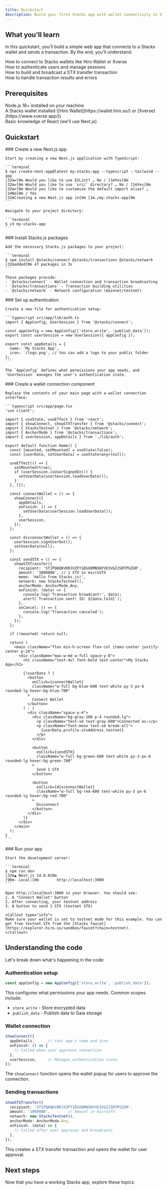 ```yaml
---
title: Quickstart
description: Build your first Stacks app with wallet connectivity in 5 minutes
---
```



## What you'll learn

In this quickstart, you'll build a simple web app that connects to a Stacks wallet and sends a transaction. By the end, you'll understand:

<div className="space-y-3 my-6">
  <div className="flex items-start gap-3">
    <ArrowRight className="h-4 w-4 text-brand-orange mt-1.5 flex-shrink-0" />
    <span>How to connect to Stacks wallets like Hiro Wallet or Xverse</span>
  </div>
  <div className="flex items-start gap-3">
    <ArrowRight className="h-4 w-4 text-brand-orange mt-1.5 flex-shrink-0" />
    <span>How to authenticate users and manage sessions</span>
  </div>
  <div className="flex items-start gap-3">
    <ArrowRight className="h-4 w-4 text-brand-orange mt-1.5 flex-shrink-0" />
    <span>How to build and broadcast a STX transfer transaction</span>
  </div>
  <div className="flex items-start gap-3">
    <ArrowRight className="h-4 w-4 text-brand-orange mt-1.5 flex-shrink-0" />
    <span>How to handle transaction results and errors</span>
  </div>
</div>

## Prerequisites

<div className="space-y-3 my-6">
  <div className="flex items-start gap-3">
    <div className="h-4 w-4 mt-1.5 flex-shrink-0 rounded border-2 border-brand-orange bg-brand-orange flex items-center justify-center">
      <Check className="h-3 w-3 text-white" />
    </div>
    <span>Node.js 18+ installed on your machine</span>
  </div>
  <div className="flex items-start gap-3">
    <div className="h-4 w-4 mt-1.5 flex-shrink-0 rounded border-2 border-brand-orange bg-brand-orange flex items-center justify-center">
      <Check className="h-3 w-3 text-white" />
    </div>
    <span>A Stacks wallet installed ([Hiro Wallet](https://wallet.hiro.so/) or [Xverse](https://www.xverse.app/))</span>
  </div>
  <div className="flex items-start gap-3">
    <div className="h-4 w-4 mt-1.5 flex-shrink-0 rounded border-2 border-brand-orange bg-brand-orange flex items-center justify-center">
      <Check className="h-3 w-3 text-white" />
    </div>
    <span>Basic knowledge of React (we'll use Next.js)</span>
  </div>
</div>

## Quickstart

<Steps>
  <Step>
    ### Create a new Next.js app
    
    Start by creating a new Next.js application with TypeScript:
    
    ```terminal
    $ npx create-next-app@latest my-stacks-app --typescript --tailwind --app
    [32m✔[0m Would you like to use ESLint? … No / [1mYes[0m
    [32m✔[0m Would you like to use `src/` directory? … No / [1mYes[0m
    [32m✔[0m Would you like to customize the default import alias? … [1mNo[0m / Yes
    [32mCreating a new Next.js app in[0m [1m./my-stacks-app[0m
    ```
    
    Navigate to your project directory:
    
    ```terminal
    $ cd my-stacks-app
    ```
  </Step>

  <Step>
    ### Install Stacks.js packages
    
    Add the necessary Stacks.js packages to your project:
    
    ```terminal
    $ npm install @stacks/connect @stacks/transactions @stacks/network
    [32madded[0m 47 packages in 3s
    ```
    
    These packages provide:
    - `@stacks/connect` - Wallet connection and transaction broadcasting
    - `@stacks/transactions` - Transaction building utilities
    - `@stacks/network` - Network configuration (mainnet/testnet)
  </Step>

  <Step>
    ### Set up authentication
    
    Create a new file for authentication setup:
    
    ```typescript src/app/lib/auth.ts
    import { AppConfig, UserSession } from '@stacks/connect';
    
    const appConfig = new AppConfig(['store_write', 'publish_data']);
    export const userSession = new UserSession({ appConfig });
    
    export const appDetails = {
      name: 'My Stacks App',
      icon: '/logo.png', // You can add a logo to your public folder
    };
    ```
    
    The `AppConfig` defines what permissions your app needs, and `UserSession` manages the user's authentication state.
  </Step>

  <Step>
    ### Create a wallet connection component
    
    Replace the contents of your main page with a wallet connection interface:
    
    ```typescript src/app/page.tsx
    'use client';
    
    import { useState, useEffect } from 'react';
    import { showConnect, showSTXTransfer } from '@stacks/connect';
    import { StacksTestnet } from '@stacks/network';
    import { AnchorMode } from '@stacks/transactions';
    import { userSession, appDetails } from './lib/auth';
    
    export default function Home() {
      const [mounted, setMounted] = useState(false);
      const [userData, setUserData] = useState<any>(null);
      
      useEffect(() => {
        setMounted(true);
        if (userSession.isUserSignedIn()) {
          setUserData(userSession.loadUserData());
        }
      }, []);
      
      const connectWallet = () => {
        showConnect({
          appDetails,
          onFinish: () => {
            setUserData(userSession.loadUserData());
          },
          userSession,
        });
      };
      
      const disconnectWallet = () => {
        userSession.signUserOut();
        setUserData(null);
      };
      
      const sendSTX = () => {
        showSTXTransfer({
          recipient: 'ST1PQHQKV0RJXZFY1DGX8MNSNYVE3VGZJSRTPGZGM',
          amount: '1000000', // 1 STX in microSTX
          memo: 'Hello from Stacks.js!',
          network: new StacksTestnet(),
          anchorMode: AnchorMode.Any,
          onFinish: (data) => {
            console.log('Transaction broadcast!', data);
            alert(`Transaction sent! ID: ${data.txId}`);
          },
          onCancel: () => {
            console.log('Transaction canceled');
          },
        });
      };
      
      if (!mounted) return null;
      
      return (
        <main className="flex min-h-screen flex-col items-center justify-center p-24">
          <div className="max-w-md w-full space-y-8">
            <h1 className="text-4xl font-bold text-center">My Stacks App</h1>
            
            {!userData ? (
              <button
                onClick={connectWallet}
                className="w-full bg-blue-600 text-white py-3 px-6 rounded-lg hover:bg-blue-700"
              >
                Connect Wallet
              </button>
            ) : (
              <div className="space-y-4">
                <div className="bg-gray-100 p-4 rounded-lg">
                  <p className="text-sm text-gray-600">Connected as:</p>
                  <p className="font-mono text-sm break-all">
                    {userData.profile.stxAddress.testnet}
                  </p>
                </div>
                
                <button
                  onClick={sendSTX}
                  className="w-full bg-green-600 text-white py-3 px-6 rounded-lg hover:bg-green-700"
                >
                  Send 1 STX
                </button>
                
                <button
                  onClick={disconnectWallet}
                  className="w-full bg-red-600 text-white py-3 px-6 rounded-lg hover:bg-red-700"
                >
                  Disconnect
                </button>
              </div>
            )}
          </div>
        </main>
      );
    }
    ```
  </Step>

  <Step>
    ### Run your app
    
    Start the development server:
    
    ```terminal
    $ npm run dev
    [32m▲ Next.js 14.0.0[0m
    [90m- Local:[0m        http://localhost:3000
    ```
    
    Open http://localhost:3000 in your browser. You should see:
    1. A "Connect Wallet" button
    2. After connecting, your testnet address
    3. A button to send 1 STX (testnet STX)
    
    <Callout type="info">
    Make sure your wallet is set to testnet mode for this example. You can get free testnet STX from the [Stacks faucet](https://explorer.hiro.so/sandbox/faucet?chain=testnet).
    </Callout>
  </Step>
</Steps>

## Understanding the code

Let's break down what's happening in the code:

### Authentication setup

```typescript
const appConfig = new AppConfig(['store_write', 'publish_data']);
```

This configures what permissions your app needs. Common scopes include:
- `store_write` - Store encrypted data
- `publish_data` - Publish data to Gaia storage

### Wallet connection

```typescript
showConnect({
  appDetails,      // Your app's name and icon
  onFinish: () => {
    // Called when user approves connection
  },
  userSession,     // Manages authentication state
});
```

The `showConnect` function opens the wallet popup for users to approve the connection.

### Sending transactions

```typescript
showSTXTransfer({
  recipient: 'ST1PQHQKV0RJXZFY1DGX8MNSNYVE3VGZJSRTPGZGM',
  amount: '1000000',        // Amount in microSTX
  network: new StacksTestnet(),
  anchorMode: AnchorMode.Any,
  onFinish: (data) => {
    // Called after user approves and broadcasts
  },
});
```

This creates a STX transfer transaction and opens the wallet for user approval.

## Next steps

Now that you have a working Stacks app, explore these topics:

<Cards>
  <Card
    href="/reference/stacks.js/wallet-connection/authentication"
    title="User authentication"
    description="Learn about managing user sessions and profile data"
  />
  <Card
    href="/reference/stacks.js/transactions-contracts/transaction-building"
    title="Build custom transactions"
    description="Create contract calls and complex transactions"
  />
  <Card
    href="/reference/stacks.js/security-postconditions/understanding-postconditions"
    title="Add post-conditions"
    description="Implement security checks for your transactions"
  />
</Cards>